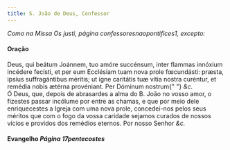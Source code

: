 ```yaml
---
title: S. João de Deus, Confessor
---
```


<em>Como na Missa Os justi, página confessoresnaopontifices1, excepto:</em>

<h4 class="text-center">Oração</h4>
<div class="container-fluid">
  <div class="row">
    <div class="col-6 dropcaps text-justify">
      Deus, qui beátum Joánnem, tuo amóre succénsum, inter flammas innóxium
      incédere fecísti, et per eum Ecclésiam tuam nova prole fœcundásti: præsta,
      ipsíus suffragántibus méritis; ut igne caritátis tuæ vitia nostra
      curéntur, et remédia nobis ætérna provéniant. Per Dóminum nostrum{" "}
      <em>&c.</em>
    </div>
    <div class="col-6 dropcaps text-justify">
      Ó Deus, que, depois de abrasardes a alma do B. João no vosso amor, o
      fizestes passar incólume por entre as chamas, e que por meio dele
      enriquecestes a Igreja com uma nova prole, concedei-nos pelos seus méritos
      que com o fogo da vossa caridade sejamos curados de nossos vícios e
      providos dos remédios eternos. Por nosso Senhor <em>&c.</em>
    </div>
  </div>
</div>

<h4 class="text-center">
  Evangelho <em>Página 17pentecostes</em>
</h4>
